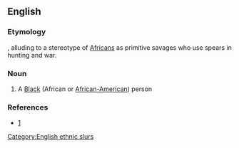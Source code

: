 ==English==

===Etymology===
{{compound|spear|chucker}}, alluding to a stereotype of [[African]]s as primitive savages who use spears in hunting and war.

===Noun===
{{en-noun}}

# {{context|British|US|offensive|slang|lang=en}} A [[Black]] (African or [[African-American]]) person

===References===
*[http://books.google.com/books?id=UiZQH5gHuggC&pg=PA29&lpg=PA29&dq=spearchucker+definition&source=web&ots=pHhdfNcBTm&sig=hAsLTNrXwFaJ6mVYV8I3_Uj9YnI#v=onepage&q=spearchucker&f=false]

[[Category:English ethnic slurs]]